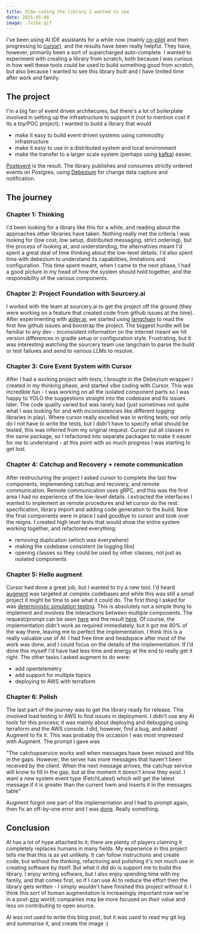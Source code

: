 ```yaml
---
title: Vibe-coding the library I wanted to see
date: 2025-05-08
image: ./vibe.gif
---
```


I've been using AI IDE assistants for a while now (mainly [co-pilot](https://copilot.github.com/) and then progressing to [cursor](https://cursor.dev/)), and the results have been really helpful.  They have, however, primarily been a sort of supercharged auto-complete.  I wanted to experiment with creating a library from scratch, both because I was curious in how well these tools could be used to build something good from scratch, but also because I wanted to see this library built and I have limited time after work and family.

## The project
I'm a big fan of event driven architecures, but there's a lot of boilerplate involved in setting up the infrastructure to support it (not to mention cost if its a toy/POC project).  I wanted to build a library that would 
* make it easy to build event driven systems using commodity infrastructure
* make it easy to use in a distributed system and local environment
* make the transfer to a larger scale system (perhaps using [kafka](https://kafka.apache.org/)) easier.

[Postevent](https://github.com/p14n/postevent) is the result.  The library publishes and consumes strictly ordered events on Postgres, using [Debezium](https://debezium.io/) for change data capture and notification.

## The journey
### Chapter 1: Thinking
I'd been looking for a library like this for a while, and reading about the approaches other libraries have taken.  Nothing really met the criteria I was looking for (low cost, low setup, distributed messaging, strict ordering), but the process of looking at, and understanding, the alternatives meant I'd spent a great deal of time thinking about the low-level details.  I'd also spent time with debezium to understand its capabilities, limitations and configuration.  This time spent meant, when I came to the next phase, I had a good picture in my head of how the system should hold together, and the responsibility of the various components.  

### Chapter 2: Project Foundation with Sourcery.ai
I worked with the team at sourcery.ai to get the project off the ground (they were working on a feature that created code from github issues at the time). After experimenting with [aider.ai](https://aider.ai/), we started using [langchain](https://python.langchain.com/en/latest/index.html) to read the first few github issues and boostrap the project.  The biggest hurdle will be familiar to any dev - inconsistent information on the internet meant we hit version differences in gradle setup or configuration style.  Frustrating, but it was interesting watching the sourcery team use langchain to parse the build or test failures and send to various LLMs to resolve.

### Chapter 3: Core Event System with Cursor
After I had a working project with tests, I brought in the Debezium wrapper I created in my thinking phase, and started vibe coding with Cursor.
This was incredible fun - I was working on all the isolated component parts so I was happy to YOLO the suggestions straight into the codebase and fix issues later. The code quality varied but was rarely bad (just sometimes not quite what I was looking for and with inconsistencies like different logging libraries in play).  Where cursor really excelled was in writing tests; not only do I not have to write the tests, but I didn't have to specify what should be tested, this was inferred from my original request.  Cursor put all classes in the same package, so I refactored into separate packages to make it easier for *me* to understand - at this point with so much progress I was starting to get lost.

### Chapter 4: Catchup and Recovery + remote communication
After restructuring the project I asked cursor to complete the last few components, implementing catchup and recovery, and remote communication.  Remote communication uses gRPC, and this was the first area I had no experience of the low-level details. I extracted the interfaces I wanted to implement as remote procedures and let cursor do the rest: specification, library import and adding code generation to the build.
Now the final components were in place I said goodbye to cursor and took over the reigns.  I created high level tests that would show the entire system working together, and refactored everything:
* removing duplication (which was everywhere)
* making the codebase consistent (ie logging libs)
* opening classes so they could be used by other classes, not just as isolated components

### Chapter 5: Hello augment
Cursor had done a great job, but I wanted to try a new tool.  I'd heard [augment](https://augment.com/) was targeted at complex codebases and while this was still a small project it might be time to see what it could do.  The first thing I asked for was [deterministic simulation testing](https://www.weareactual.com/deterministic-simulation).  This is absolutely not a simple thing to implement and involves the interactions between multiple components.  The request/prompt can be seen [here](https://github.com/p14n/postevent/issues/33) and the result [here](https://github.com/p14n/postevent/pull/37/files).  Of course, the implementation didn't work as required immediately, but it got me 80% of the way there, leaving me to perfect the implementation.  I think this is a really valuable use of AI: I had free time and headspace after most of the work was done, and I could focus on the details of the implementation.  If I'd done this myself I'd have had less time and energy at the end to really get it right.  The other tasks I asked augment to do were:
* add opentelemetry
* add support for multiple topics
* deploying to AWS with terraform

### Chapter 6: Polish
The last part of the journey was to get the library ready for release.  This involved load testing in AWS to find issues in deployment. I didn't use any AI tools for this process; it was mainly about deploying and debugging using terraform and the AWS console.  I did, however, find a bug, and asked Augment to fix it.  This was probably the occasion I was most impressed with Augment.  The prompt I gave was 

"The catchupservice works well when messages have been missed and fills in the gaps. However, the server has more messages that haven't been received by the client. When the next message arrives, the catchup service will know to fill in the gap, but at the moment it doesn't know they exist. I want a new system event type (FetchLatest) which will get the latest message if it is greater than the current hwm and inserts it in the messages table"

Augment forgot one part of the implementation and I had to prompt again, then fix an off-by-one error and I was [done](https://github.com/p14n/postevent/commit/6231ccc125e069e0a411d4946986fae1794c1f9b).  Really something.


## Conclusion
AI has a lot of hype attached to it; there are plenty of players claiming it completely replaces humans in many fields.  My experience in this project tells me that this is as yet unlikely.  It can follow instructions and create code, but without the thinking, refactoring and polishing it's not much use in creating software by itself. But what it did do is support me to build this library.  I enjoy writing software, but I also enjoy spending time with my family, and that comes first, so if I can use AI to reduce the effort then the library gets written - I simply wouldn't have finished this project without it.  I think this sort of human augmentation is increasingly important now we're in a post-[zirp](https://en.wikipedia.org/wiki/Zero_interest-rate_policy) world; companies may be more focused on *their* value and less on contributing to open source. 

AI was not used to write this blog post, but it was used to read my git log and summarise it, and create the image :)